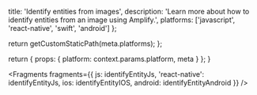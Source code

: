 
  title: 'Identify entities from images',
  description: 'Learn more about how to identify entities from an image using Amplify.',
  platforms: ['javascript', 'react-native', 'swift', 'android']
};

  return getCustomStaticPath(meta.platforms);
};

  return {
    props: {
      platform: context.params.platform,
      meta
    }
  };
}


<Fragments
  fragments={{
    js: identifyEntityJs,
    'react-native': identifyEntityJs,
    ios: identifyEntityIOS,
    android: identifyEntityAndroid
  }}
/>
